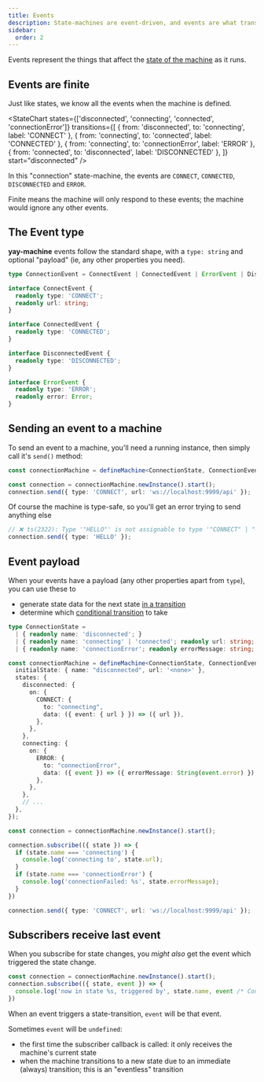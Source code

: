 ```yaml
---
title: Events
description: State-machines are event-driven, and events are what transition a state-machine from one state to another
sidebar:
  order: 2
---
```


Events represent the things that affect the [state of the machine](/reference/state/) as it runs.

## Events are finite

Just like states, we know all the events when the machine is defined.


<StateChart
  states={['disconnected', 'connecting', 'connected', 'connectionError']}
  transitions={[
    { from: 'disconnected', to: 'connecting', label: 'CONNECT' },
    { from: 'connecting', to: 'connected', label: 'CONNECTED' },
    { from: 'connecting', to: 'connectionError', label: 'ERROR' },
    { from: 'connected', to: 'disconnected', label: 'DISCONNECTED' },
  ]}
  start="disconnected"
/>

In this "connection" state-machine, the events are `CONNECT`, `CONNECTED`, `DISCONNECTED` and `ERROR`.

Finite means the machine will only respond to these events; the machine would ignore any other events.

## The Event type

**yay-machine** events follow the standard shape, with a `type: string` and optional "payload" (ie, any other properties you need).

```typescript
type ConnectionEvent = ConnectEvent | ConnectedEvent | ErrorEvent | DisconnectedEvent;

interface ConnectEvent {
  readonly type: 'CONNECT';
  readonly url: string;
}

interface ConnectedEvent {
  readonly type: 'CONNECTED';
}

interface DisconnectedEvent {
  readonly type: 'DISCONNECTED';
}

interface ErrorEvent {
  readonly type: 'ERROR';
  readonly error: Error;
}
```

## Sending an event to a machine

To send an event to a machine, you'll need a running instance, then simply call it's `send()` method:

```typescript {4}
const connectionMachine = defineMachine<ConnectionState, ConnectionEvent>({ /* ... */});

const connection = connectionMachine.newInstance().start();
connection.send({ type: 'CONNECT', url: 'ws://localhost:9999/api' });
```

Of course the machine is type-safe, so you'll get an error trying to send anything else

```typescript "type: 'HELLO'"
// ❌ ts(2322): Type '"HELLO"' is not assignable to type '"CONNECT" | "CONNECTED"' | "DISCONNECTED"' | "ERROR"'. 
connection.send({ type: 'HELLO' }); 
```

## Event payload

When your events have a payload (any other properties apart from `type`), you can use these to 

* generate state data for the next state [in a transition](/reference/transitions/)
* determine which [conditional transition](/reference/transitions/#conditional-transitions-when) to take

```typescript "data: ({ event: { url } }) => ({ url })" "data: ({ event }) => ({ errorMessage: String(event.error) })" "url: 'ws://localhost:9999/api'"
type ConnectionState = 
  | { readonly name: 'disconnected'; }
  | { readonly name: 'connecting' | 'connected'; readonly url: string; } 
  | { readonly name: 'connectionError'; readonly errorMessage: string; };

const connectionMachine = defineMachine<ConnectionState, ConnectionEvent>({
  initialState: { name: "disconnected", url: '<none>' },
  states: {
    disconnected: {
      on: {
        CONNECT: {
          to: "connecting",
          data: ({ event: { url } }) => ({ url }),
        },
      },
    },
    connecting: {
      on: {
        ERROR: {
          to: "connectionError",
          data: ({ event }) => ({ errorMessage: String(event.error) }),
        },
      },
    },
    // ...
  },
});

const connection = connectionMachine.newInstance().start();

connection.subscribe(({ state }) => {
  if (state.name === 'connecting') {
    console.log('connecting to', state.url);
  }
  if (state.name === 'connectionError') {
    console.log('connectionFailed: %s', state.errorMessage);
  }
})

connection.send({ type: 'CONNECT', url: 'ws://localhost:9999/api' });
```

## Subscribers receive last event

When you subscribe for state changes, you *might also* get the event which triggered the state change.

```typescript "event"
const connection = connectionMachine.newInstance().start();
connection.subscribe(({ state, event }) => {
  console.log('now in state %s, triggered by', state.name, event /* ConnectionEvent | undefined */);
})
```

When an event triggers a state-transition, `event` will be that event.

Sometimes `event` will be `undefined`:

* the first time the subscriber callback is called: it only receives the machine's current state
* when the machine transitions to a new state due to an immediate (always) transition; this is an "eventless" transition
